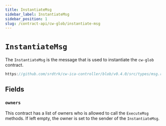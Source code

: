 ```yaml
---
title: InstantiateMsg
sidebar_label: InstantiateMsg
sidebar_position: 1
slug: /contract-api/cw-glob/instantiate-msg
---
```


# `InstantiateMsg`

The `InstantiateMsg` is the message that is used to instantiate the `cw-glob` contract.

```rust reference
https://github.com/srdtrk/cw-ica-controller/blob/v0.4.0/src/types/msg.rs#L8-L21
```

## Fields

### `owners`

This contract has a list of owners who is allowed to call the `ExecuteMsg` methods.
If left empty, the owner is set to the sender of the `InstantiateMsg`.